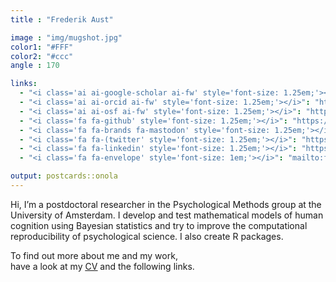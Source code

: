 ```yaml
---
title : "Frederik Aust"

image : "img/mugshot.jpg"
color1: "#FFF"
color2: "#ccc"
angle : 170

links:
  - "<i class='ai ai-google-scholar ai-fw' style='font-size: 1.25em;'></i>": "https://scholar.google.de/citations?user=8pqcwFcAAAAJ"
  - "<i class='ai ai-orcid ai-fw' style='font-size: 1.25em;'></i>": "https://orcid.org/0000-0003-4900-788X"
  - "<i class='ai ai-osf ai-fw' style='font-size: 1.25em;'></i>": "https://osf.io/zqedt/"
  - "<i class='fa fa-github' style='font-size: 1.25em;'></i>": "https://github.com/crsh"
  - "<i class='fa fa-brands fa-mastodon' style='font-size: 1.25em;'></i>": "https://fediscience.org/\\@FrederikAust"
  - "<i class='fa fa-(twitter' style='font-size: 1.25em;'></i>": "https://twitter.com/frederikaust"
  - "<i class='fa fa-linkedin' style='font-size: 1.25em;'></i>": "https://www.linkedin.com/in/frederik-aust"
  - "<i class='fa fa-envelope' style='font-size: 1em;'></i>": "mailto:f.aust@uva.nl"

output: postcards::onola
---
```


<link rel="stylesheet" href="https://cdn.jsdelivr.net/gh/jpswalsh/academicons@1/css/academicons.min.css">

Hi, I'm a postdoctoral researcher in the Psychological Methods group at the University of Amsterdam.
I develop and test mathematical models of human cognition using Bayesian statistics and try to improve the computational reproducibility of psychological science.
I also create R packages.

To find out more about me and my work,<br />have a look at my [<span style = "text-decoration:underline;">CV</span>](cv.pdf) and the following links.
